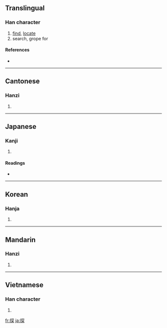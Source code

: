 ==Translingual==

===Han character===
{{Han char|rn=64|rad=手|as=08|sn=11|four=5709<sub>4</sub>|canj=手月金木 (QBCD)|ids=⿰[[扌]]⿱[[㓁]][[木]]}}

# [[find]], [[locate]]
# search, grope for

====References====
* {{Han ref|kx=0438.140|dkj=12276|dj=0788.120|hdz=31907.060|uh=63A2|ud=25506|bh=B1B4|bd=45492}}

----

==Cantonese==

===Hanzi===
{{yue-hanzi|jyut=|y=taam3}}

# {{defn|Cantonese|sort=手08}}

----

==Japanese==

===Kanji===
{{ja-kanji|grade=6|rs=手08}}

# {{defn|Japanese}}

====Readings====
* {{ja-readings|on=[[たん]] (tan)|kun=[[さぐる]] (saguru), [[さがす]] (sagasu)}}

----

==Korean==

===Hanja===
{{ko-hanja|hangeul=탐|eumhun=|rv=tam|mr=t'am|y=tham}}

# {{defn|Korean|sort=手08}}

----

==Mandarin==

===Hanzi===
{{cmn-hanzi|pin=[[tàn]] ([[tan4]])|wg=t'an<sup>4</sup>}}

# {{defn|Mandarin|sort=手08}}

----

==Vietnamese==

===Han character===
{{vi-hantu|[[tham]], [[thám]], [[phăm]], [[thăm]], [[thớm]], [[xăm]], [[xom]]|rs=手08}}

# {{defn|Vietnamese|sort=手08}}

[[fr:探]]
[[ja:探]]